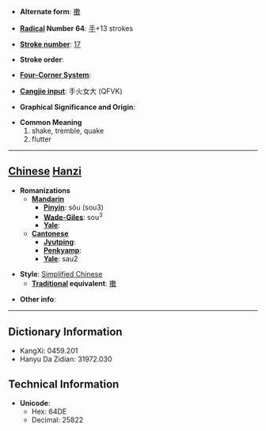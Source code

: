 * '''Alternate form''': [[擻]]

* '''[[Wiktionary:Chinese radical index| Radical]] Number 64''': [[Wiktionary:Chinese radical index 手|手]]+13 strokes

* '''[[Wiktionary:Chinese total strokes index|Stroke number]]''': [[Wiktionary:Chinese total strokes index 17|17]]

* '''Stroke order''': 

* '''[[Wiktionary:Chinese four corner index|Four-Corner System]]''': 

* '''[[Wiktionary:Chinese Cangjie index|Cangjie input]]''': 手火女大 (QFVK)

* '''Graphical Significance and Origin''': 

* '''Common Meaning'''
*#shake, tremble, quake
*# flutter


----

== [[Chinese]] [[Hanzi]] ==

* '''Romanizations'''
** '''[[Mandarin]]'''
*** '''[[Pinyin]]''': sǒu (sou3)
*** '''[[Wade-Giles]]''': sou<sup>3</sup>
*** '''[[Yale]]''': 
** '''[[Cantonese]]'''
*** '''[[Jyutping]]''':
*** '''[[Penkyamp]]''': 
*** '''[[Yale]]''': sau2

* '''Style''': [[Simplified Chinese]] 
** '''[[Traditional Chinese|Traditional]] equivalent''': [[擻]]

* '''Other info''': 

----

== Dictionary Information ==

* KangXi: 0459.201
* Hanyu Da Zidian: 31972.030

== Technical Information ==

* '''Unicode''':
** Hex: 64DE
** Decimal: 25822